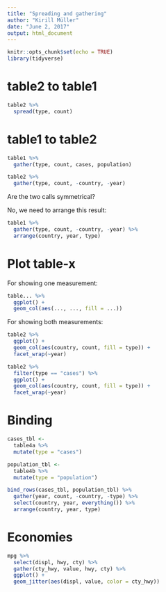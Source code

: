 ```yaml
---
title: "Spreading and gathering"
author: "Kirill Müller"
date: "June 2, 2017"
output: html_document
---
```


```r
knitr::opts_chunk$set(echo = TRUE)
library(tidyverse)
```


# table2 to table1

```r
table2 %>% 
  spread(type, count)
```

# table1 to table2

```r
table1 %>% 
  gather(type, count, cases, population)
```

```r
table2 %>% 
  gather(type, count, -country, -year)
```

Are the two calls symmetrical?

No, we need to arrange this result:

```r
table1 %>% 
  gather(type, count, -country, -year) %>% 
  arrange(country, year, type)
```


# Plot table-x

For showing one measurement:

```r
table... %>%
  ggplot() +
  geom_col(aes(..., ..., fill = ...))
```

For showing both measurements:

```r
table2 %>%
  ggplot() +
  geom_col(aes(country, count, fill = type)) +
  facet_wrap(~year)
```

```r
table2 %>%
  filter(type == "cases") %>%
  ggplot() +
  geom_col(aes(country, count, fill = type)) +
  facet_wrap(~year)
```

# Binding

```r
cases_tbl <-
  table4a %>%
  mutate(type = "cases")

population_tbl <-
  table4b %>% 
  mutate(type = "population")

bind_rows(cases_tbl, population_tbl) %>%
  gather(year, count, -country, -type) %>%
  select(country, year, everything()) %>% 
  arrange(country, year, type)
```

# Economies

```r
mpg %>%
  select(displ, hwy, cty) %>%
  gather(cty_hwy, value, hwy, cty) %>%
  ggplot() +
  geom_jitter(aes(displ, value, color = cty_hwy))
```
